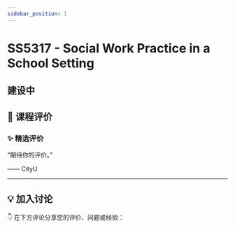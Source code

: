 ```yaml
---
sidebar_position: 1
---
```



# SS5317 - Social Work Practice in a School Setting

## 建设中

## **💬 课程评价**

### ✨ **精选评价**
<div className={commentStyles.commentBox}>
    <p className={commentStyles.commentText}>
        “期待你的评价。”
    </p>
    <p className={commentStyles.commentAuthor}>—— CityU</p>
</div>

---

## **💡 加入讨论**

👇 在下方评论分享您的评价、问题或经验：
<Utterances />
